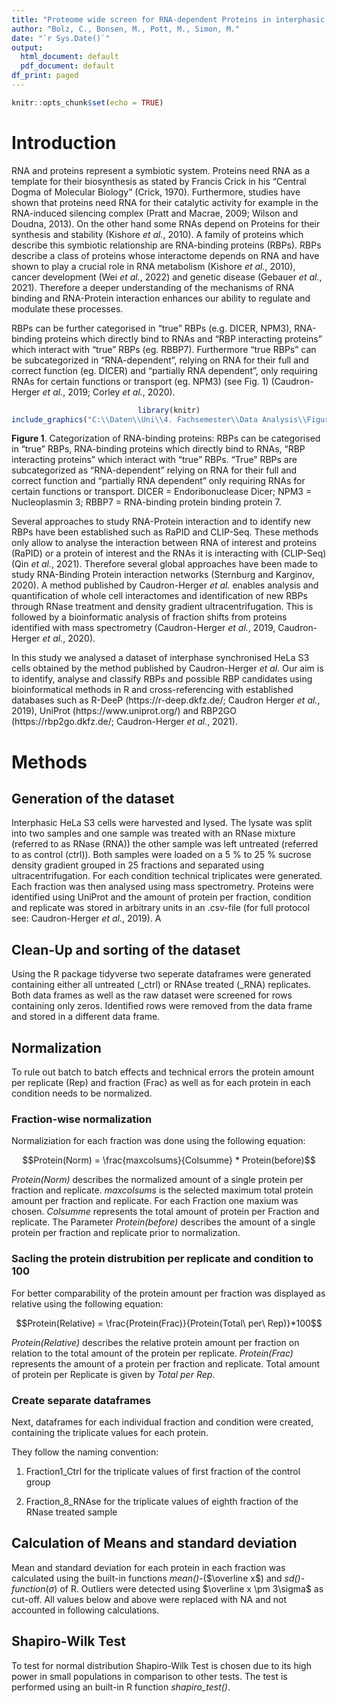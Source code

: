 ```yaml
---
title: "Proteome wide screen for RNA-dependent Proteins in interphasic HeLa cells"
author: "Bolz, C., Bonsen, M., Pott, M., Simon, M."
date: "`r Sys.Date()`"
output:
  html_document: default
  pdf_document: default
df_print: paged
---
```


```r
knitr::opts_chunk$set(echo = TRUE)
```

# Introduction

RNA and proteins represent a symbiotic system. Proteins need RNA as a template for their biosynthesis as stated by Francis Crick in his “Central Dogma of Molecular Biology” (Crick, 1970). Furthermore, studies have shown that proteins need RNA for their catalytic activity for example in the RNA-induced silencing complex (Pratt and Macrae, 2009; Wilson and Doudna, 2013). On the other hand some RNAs depend on Proteins for their synthesis and stability (Kishore *et al.*, 2010). A family of proteins which describe this symbiotic relationship are RNA-binding proteins (RBPs). RBPs describe a class of proteins whose interactome depends on RNA and have shown to play a crucial role in RNA metabolism (Kishore *et al.*, 2010), cancer development (Wei *et al.*, 2022) and genetic disease (Gebauer *et al.*, 2021). Therefore a deeper understanding of the mechanisms of RNA binding and RNA-Protein interaction enhances our ability to regulate and modulate these processes.

RBPs can be further categorised in “true” RBPs (e.g. DICER, NPM3), RNA-binding proteins which directly bind to RNAs and “RBP interacting proteins” which interact with “true” RBPs (eg. RBBP7). Furthermore “true RBPs” can be subcategorized in “RNA-dependent”, relying on RNA for their full and correct function (eg. DICER) and “partially RNA dependent”, only requiring RNAs for certain functions or transport (eg. NPM3) (see Fig. 1) (Caudron-Herger *et al.*, 2019; Corley *et al.*, 2020).
<center>
```r
library(knitr)
include_graphics("C:\\Daten\\Uni\\4. Fachsemester\\Data Analysis\\Figure1.png")
```
</center>
**Figure 1**. Categorization of RNA-binding proteins: RBPs can be categorised in “true” RBPs, RNA-binding proteins which directly bind to RNAs, “RBP interacting proteins” which interact with “true” RBPs. “True” RBPs are subcategorized as “RNA-dependent” relying on RNA for their full and correct function and “partially RNA dependent” only requiring RNAs for certain functions or transport. DICER = Endoribonuclease Dicer; NPM3 = Nucleoplasmin 3; RBBP7 = RNA-binding protein binding protein 7.


Several approaches to study RNA-Protein interaction and to identify new RBPs have been established such as RaPID and CLIP-Seq. These methods only allow to analyse the interaction between RNA of interest and proteins (RaPID) or a protein of interest and the RNAs it is interacting with (CLIP-Seq) (Qin *et al.*, 2021). Therefore several global approaches have been made to study RNA-Binding Protein interaction networks (Sternburg and Karginov, 2020). A method published by Caudron-Herger *et al.* enables analysis and quantification of whole cell interactomes and identification of new RBPs through RNase treatment and density gradient ultracentrifugation. This is followed by a bioinformatic analysis of fraction shifts from proteins identified with mass spectrometry (Caudron-Herger *et al.*, 2019, Caudron-Herger *et al.*, 2020).

In this study we analysed a dataset of interphase synchronised HeLa S3 cells obtained by the method published by Caudron-Herger *et al.* Our aim is to identify, analyse and classify RBPs and possible RBP candidates using bioinformatical methods in R and cross-referencing with established databases such as R-DeeP (https://r-deep.dkfz.de/; Caudron Herger *et al.*, 2019), UniProt (https://www.uniprot.org/) and RBP2GO (https://rbp2go.dkfz.de/; Caudron-Herger *et al.*, 2021).

\newpage
# Methods
## Generation of the dataset
Interphasic HeLa S3 cells were harvested and lysed. The lysate was split into two samples and one sample was treated with an RNase mixture (referred to as RNase (RNA)) the other sample was left untreated (referred to as control (ctrl)). Both samples were loaded on a 5 % to 25 % sucrose density gradient grouped in 25 fractions and separated using ultracentrifugation. For each condition technical triplicates were generated. Each fraction was then analysed using mass spectrometry. Proteins were identified using UniProt and the amount of protein per fraction, condition and replicate was stored in arbitrary units in an .csv-file (for full protocol see: Caudron-Herger *et al.*, 2019). A

## Clean-Up and sorting of the dataset
Using the R package tidyverse two seperate dataframes were generated containing either all untreated (_ctrl) or RNAse treated (_RNA) replicates. Both data frames as well as the raw dataset were screened for rows containing only zeros. Identified rows were removed from the data frame and stored in a different data frame.

## Normalization
To rule out batch to batch effects and technical errors the protein amount per replicate (Rep) and fraction (Frac) as well as for each protein in each condition needs to be normalized.

### Fraction-wise normalization 
Normaliziation for each fraction was done using the following equation:

$$Protein(Norm) = \frac{maxcolsums}{Colsumme} * Protein(before)$$

*Protein(Norm)* describes the normalized amount of a single protein per fraction and replicate. *maxcolsums* is the selected maximum total protein amount per fraction and replicate. For each Fraction one maxium was chosen. *Colsumme* represents the total amount of protein per Fraction and replicate. The Parameter *Protein(before)* describes the amount of a single protein per fraction and replicate prior to normalization.

### Sacling the protein distrubition per replicate and condition to 100
For better comparability of the protein amount per fraction was displayed as relative using the following equation:

$$Protein(Relative) = \frac{Protein(Frac)}{Protein(Total\ per\ Rep)}*100$$

*Protein(Relative)* describes the relative protein amount per fraction on relation to the total amount of the protein per replicate. *Protein(Frac)* represents the amount of a protein per fraction and replicate. Total amount of protein per Replicate is given by *Total per Rep*.

### Create separate dataframes
Next, dataframes for each individual fraction and condition were created, containing the triplicate values for each protein. 

They follow the naming convention:

1. Fraction1_Ctrl for the triplicate values of first fraction of the control group

2. Fraction_8_RNAse for the triplicate values of eighth fraction of the RNase treated sample

## Calculation of Means and standard deviation
Mean and standard deviation for each protein in each fraction was calculated using the built-in functions *mean()-*($\overline x$) and *sd()-function*$(\sigma)$ of R. Outliers were detected using $\overline x \pm 3\sigma$ as cut-off. All values below and above were replaced with NA and not accounted in following calculations.

## Shapiro-Wilk Test
To test for normal distribution Shapiro-Wilk Test is chosen due to its high power in small populations in comparison to other tests. The test is performed using an built-in R function *shapiro_test()*. 






